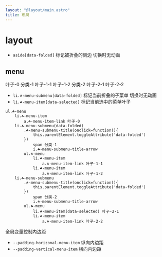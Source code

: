 ```yaml
---
layout: "@layout/main.astro"
title: 布局
---
```



# layout


<Layouts />

- `aside[data-folded]` 标记被折叠的侧边 切换时无动画


## menu

<T tag="ul" class="☘-menu">
    <T tag="li" class="☘-menu-item"><T tag="a" class="☘-menu-item-link">叶子-0</T></T>
    <T tag="li" class="☘-menu-submenu" data-folded>
        <T class="☘-menu-submenu-title" onclick="
            this.parentElement.toggleAttribute('data-folded')
        ">
            <span>分类-1</span>
            <T tag="i" class="☘-menu-submenu-title-arrow"/>
        </T>
        <T tag="ul" class="☘-menu">
            <T tag="li" class="☘-menu-item">
                <T tag="a" class="☘-menu-item-link">叶子-1-1</T>
            </T>
            <T tag="li" class="☘-menu-item">
                <T tag="a" class="☘-menu-item-link">叶子-1-2</T>
            </T>
        </T>
    </T>
    <T tag="li" class="☘-menu-submenu">
        <T class="☘-menu-submenu-title" onclick="
            this.parentElement.toggleAttribute('data-folded')
        ">
            <span>分类-2</span>
            <T tag="i" class="☘-menu-submenu-title-arrow"/>
        </T>
        <T tag="ul" class="☘-menu">
            <T tag="li" class="☘-menu-item" data-selected>叶子-2-1</T>
            <T tag="li" class="☘-menu-item">
                <T tag="a" class="☘-menu-item-link">叶子-2-2</T>
            </T>
        </T>
    </T>
</T>

- `li.☘-menu-submenu[data-folded]` 标记当前折叠的子菜单 切换时无动画
- `li.☘-menu-item[data-selected]` 标记当前选中的菜单叶子

```pug
ul.☘-menu
    li.☘-menu-item
        a.☘-menu-item-link 叶子-0
    li.☘-menu-submenu(data-folded)
        .☘-menu-submenu-title(onclick=function(){
            this.parentElement.toggleAttribute('data-folded')
        })
            span 分类-1
            i.☘-menu-submenu-title-arrow
        ul.☘-menu
            li.☘-menu-item
                a.☘-menu-item-link 叶子-1-1
            li.☘-menu-item
                a.☘-menu-item-link 叶子-1-2
    li.☘-menu-submenu
        .☘-menu-submenu-title(onclick=function(){
            this.parentElement.toggleAttribute('data-folded')
        })
            span 分类-2
            i.☘-menu-submenu-title-arrow
        ul.☘-menu
            li.☘-menu-item(data-selected) 叶子-2-1
            li.☘-menu-item
                a.☘-menu-item-link 叶子-2-2
```

全局变量控制内边距

- `--padding-horizonal-menu-item` 纵向内边距
- `--padding-vertical-menu-item` 横向内边距
